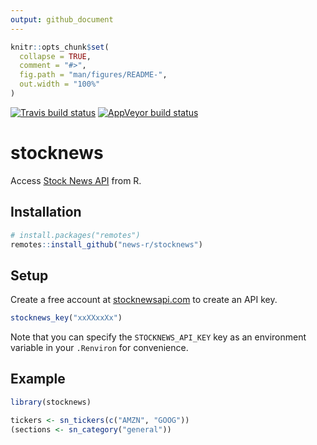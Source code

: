 ```yaml
---
output: github_document
---
```


<!-- README.md is generated from README.Rmd. Please edit that file -->

```r
knitr::opts_chunk$set(
  collapse = TRUE,
  comment = "#>",
  fig.path = "man/figures/README-",
  out.width = "100%"
)
```

<!-- badges: start -->
[![Travis build status](https://travis-ci.org/news-r/stocknews.svg?branch=master)](https://travis-ci.org/news-r/stocknews)
[![AppVeyor build status](https://ci.appveyor.com/api/projects/status/github/news-r/stocknews?branch=master&svg=true)](https://ci.appveyor.com/project/news-r/stocknews)
<!-- badges: end -->

# stocknews

Access [Stock News API](https://stocknewsapi.com) from R.

## Installation

``` r
# install.packages("remotes")
remotes::install_github("news-r/stocknews")
```

## Setup

Create a free account at [stocknewsapi.com](https://stocknewsapi.com) to create an API key.

```r
stocknews_key("xxXXxxXx")
```

Note that you can specify the `STOCKNEWS_API_KEY` key as an environment variable in your `.Renviron` for convenience.


## Example

```r
library(stocknews)

tickers <- sn_tickers(c("AMZN", "GOOG"))
(sections <- sn_category("general"))
```
